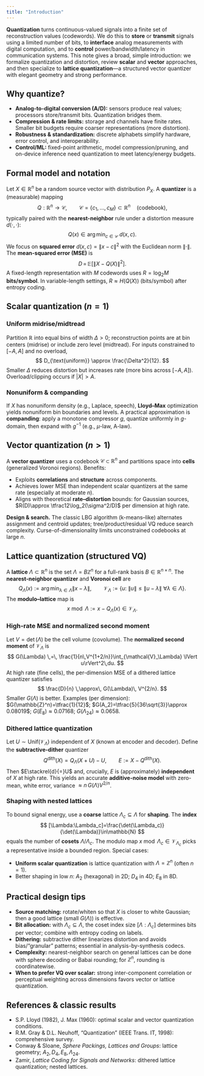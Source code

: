 ```yaml
---
title: "Introduction"
---
```


**Quantization** turns continuous-valued signals into a finite set of reconstruction values (codewords). We do this to **store** or **transmit** signals using a limited number of bits, to **interface** analog measurements with digital computation, and to **control** power/bandwidth/latency in communication systems. This note gives a broad, simple introduction: we formalize quantization and distortion, review **scalar** and **vector** approaches, and then specialize to **lattice quantization**—a structured vector quantizer with elegant geometry and strong performance.

## Why quantize?

- **Analog-to-digital conversion (A/D):** sensors produce real values; processors store/transmit bits. Quantization bridges them.
- **Compression & rate limits:** storage and channels have finite rates. Smaller bit budgets require coarser representations (more distortion).
- **Robustness & standardization:** discrete alphabets simplify hardware, error control, and interoperability.
- **Control/ML:** fixed-point arithmetic, model compression/pruning, and on-device inference need quantization to meet latency/energy budgets.

## Formal model and notation

Let $X\in\mathbb{R}^n$ be a random source vector with distribution $P_X$. A **quantizer** is a (measurable) mapping
$$
Q: \mathbb{R}^n \to \mathcal{C},\qquad \mathcal{C}=\{c_1,\dots,c_M\}\subset\mathbb{R}^n\quad(\text{codebook}),
$$
typically paired with the **nearest-neighbor** rule under a distortion measure $d(\cdot,\cdot)$:
$$
Q(x) \in \operatorname*{arg\,min}_{c\in\mathcal{C}}\ d(x,c).
$$
We focus on **squared error** $d(x,c)=\lVert x-c\rVert^2$ with the Euclidean norm $\lVert\cdot\rVert$. The **mean-squared error (MSE)** is
$$
D \,=\, \mathbb{E}\big[\lVert X-Q(X)\rVert^2\big].
$$
A fixed-length representation with $M$ codewords uses $R=\log_2 M$ **bits/symbol**. In variable-length settings, $R\approx H(Q(X))$ (bits/symbol) after entropy coding.

## Scalar quantization ($n=1$)

### Uniform midrise/midtread
Partition $\mathbb{R}$ into equal bins of width $\Delta>0$; reconstruction points are at bin centers (midrise) or include zero level (midtread). For inputs constrained to $[-A,A]$ and no overload,
$$
D_{\text{uniform}} \approx \frac{\Delta^2}{12}.
$$
Smaller $\Delta$ reduces distortion but increases rate (more bins across $[-A,A]$). Overload/clipping occurs if $|X|>A$.

### Nonuniform & companding
If $X$ has nonuniform density (e.g., Laplace, speech), **Lloyd–Max** optimization yields nonuniform bin boundaries and levels. A practical approximation is **companding**: apply a monotone compressor $g$, quantize uniformly in $g$-domain, then expand with $g^{-1}$ (e.g., $\mu$-law, A-law).

## Vector quantization ($n>1$)

A **vector quantizer** uses a codebook $\mathcal{C}\subset\mathbb{R}^n$ and partitions space into **cells** (generalized Voronoi regions). Benefits:

- Exploits **correlations** and **structure** across components.
- Achieves lower MSE than independent scalar quantizers at the same rate (especially at moderate $n$).
- Aligns with theoretical **rate–distortion** bounds: for Gaussian sources, $R(D)\approx \tfrac12\log_2(\sigma^2/D)$ per dimension at high rate.

**Design & search.** The classic LBG algorithm (k-means–like) alternates assignment and centroid updates; tree/product/residual VQ reduce search complexity. Curse-of-dimensionality limits unconstrained codebooks at large $n$.

## Lattice quantization (structured VQ)

A **lattice** $\Lambda\subset\mathbb{R}^n$ is the set $\Lambda=B\mathbb{Z}^n$ for a full-rank basis $B\in\mathbb{R}^{n\times n}$. The **nearest-neighbor quantizer** and **Voronoi cell** are
$$
Q_\Lambda(x):=\operatorname*{arg\,min}_{\lambda\in\Lambda}\lVert x-\lambda\rVert,\qquad
\mathcal{V}_\Lambda:=\{u:\ \lVert u\rVert\le \lVert u-\lambda\rVert\ \forall\lambda\in\Lambda\}.
$$
The **modulo–lattice** map is
$$
x\bmod\Lambda := x - Q_\Lambda(x)\in\mathcal{V}_\Lambda.
$$

### High-rate MSE and normalized second moment
Let $V=\det(\Lambda)$ be the cell volume (covolume). The **normalized second moment** of $\mathcal{V}_\Lambda$ is
$$
G(\Lambda) \,=\, \frac{1}{n\,V^{1+2/n}}\int_{\mathcal{V}_\Lambda} \lVert u\rVert^2\,du.
$$
At high rate (fine cells), the per-dimension MSE of a dithered lattice quantizer satisfies
$$
\frac{D}{n} \,\approx\, G(\Lambda)\, V^{2/n}.
$$
Smaller $G(\Lambda)$ is better. Examples (per dimension): $G(\mathbb{Z}^n)=\tfrac{1}{12}$; $G(A_2)=\tfrac{5}{36\sqrt{3}}\approx 0.08019$; $G(E_8)\approx 0.07168$; $G(\Lambda_{24})\approx 0.0658$.

### Dithered lattice quantization
Let $U\sim\mathrm{Unif}(\mathcal{V}_\Lambda)$ independent of $X$ (known at encoder and decoder). Define the **subtractive-dither** quantizer
$$
Q^{\text{dith}}(X) = Q_\Lambda(X+U)-U,\qquad E := X-Q^{\text{dith}}(X).
$$
Then $E\stackrel{d}{=}U$ and, crucially, $E$ is (approximately) **independent** of $X$ at high rate. This yields an accurate **additive-noise model** with zero-mean, white error, variance $\approx n\,G(\Lambda)V^{2/n}$.

### Shaping with nested lattices
To bound signal energy, use a **coarse** lattice $\Lambda_c\subseteq\Lambda$ for **shaping**. The **index**
$$
[\Lambda:\Lambda_c]=\frac{\det(\Lambda_c)}{\det(\Lambda)}\in\mathbb{N}
$$
equals the number of **cosets** $\Lambda/\Lambda_c$. The modulo map $x\bmod\Lambda_c\in\mathcal{V}_{\Lambda_c}$ picks a representative inside a bounded region. Special cases:

- **Uniform scalar quantization** is lattice quantization with $\Lambda=\mathbb{Z}^n$ (often $n=1$).
- Better shaping in low $n$: $A_2$ (hexagonal) in 2D; $D_4$ in 4D; $E_8$ in 8D.

## Practical design tips

- **Source matching:** rotate/whiten so that $X$ is closer to white Gaussian; then a good lattice (small $G(\Lambda)$) is effective.
- **Bit allocation:** with $\Lambda_c\subseteq\Lambda$, the coset index size $[\Lambda:\Lambda_c]$ determines bits per vector; combine with entropy coding on labels.
- **Dithering:** subtractive dither linearizes distortion and avoids bias/“granular” patterns; essential in analysis-by-synthesis codecs.
- **Complexity:** nearest-neighbor search on general lattices can be done with sphere decoding or Babai rounding; for $\mathbb{Z}^n$, rounding is coordinatewise.
- **When to prefer VQ over scalar:** strong inter-component correlation or perceptual weighting across dimensions favors vector or lattice quantization.

## References & classic results

- S.P. Lloyd (1982), J. Max (1960): optimal scalar and vector quantization conditions.
- R.M. Gray & D.L. Neuhoff, “Quantization” (IEEE Trans. IT, 1998): comprehensive survey.
- Conway & Sloane, *Sphere Packings, Lattices and Groups*: lattice geometry; $A_2,D_4,E_8,\Lambda_{24}$.
- Zamir, *Lattice Coding for Signals and Networks*: dithered lattice quantization; nested lattices.


